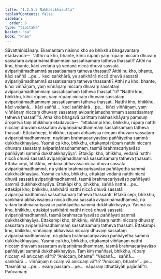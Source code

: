 ```yaml
---
title: "1.2.5.5 Nakhasikhāsutta"
tableOfContents: false
sidebar:
  order: 6
type: "tipitaka"
basket: "su"
book: "khan"
---
```



<DynamicBreadcrumb />

<Division number="97" book="khan" bookNo="13" page="120">

<Paragraph number="611" book="khan">
Sāvatthinidānaṃ. Ekamantaṃ nisinno kho so bhikkhu bhagavantaṃ etadavoca—  “atthi nu kho, bhante, kiñci rūpaṃ yaṃ rūpaṃ niccaṃ dhuvaṃ sassataṃ avipariṇāmadhammaṃ sassatisamaṃ tatheva ṭhassati? Atthi nu kho, bhante, kāci vedanā yā vedanā niccā dhuvā sassatā avipariṇāmadhammā sassatisamaṃ tatheva ṭhassati? Atthi nu kho, bhante, kāci saññā …pe…  keci saṅkhārā, ye saṅkhārā niccā dhuvā sassatā avipariṇāmadhammā sassatisamaṃ tatheva ṭhassanti? Atthi nu kho, bhante, kiñci viññāṇaṃ, yaṃ viññāṇaṃ niccaṃ dhuvaṃ sassataṃ avipariṇāmadhammaṃ sassatisamaṃ tatheva ṭhassatī”ti? “Natthi kho, bhikkhu, kiñci rūpaṃ, yaṃ rūpaṃ niccaṃ dhuvaṃ sassataṃ avipariṇāmadhammaṃ sassatisamaṃ tatheva ṭhassati. Natthi kho, bhikkhu, kāci vedanā…  kāci saññā…  keci saṅkhārā …pe…  kiñci viññāṇaṃ, yaṃ viññāṇaṃ niccaṃ dhuvaṃ sassataṃ avipariṇāmadhammaṃ sassatisamaṃ tatheva ṭhassatī”ti.
</Paragraph>

<Paragraph number="612" book="khan">
Atha kho bhagavā parittaṃ nakhasikhāyaṃ paṃsuṃ āropetvā taṃ bhikkhuṃ etadavoca—  “ettakampi kho, bhikkhu, rūpaṃ natthi niccaṃ dhuvaṃ sassataṃ avipariṇāmadhammaṃ sassatisamaṃ tatheva ṭhassati. Ettakañcepi, bhikkhu, rūpaṃ abhavissa niccaṃ dhuvaṃ sassataṃ avipariṇāmadhammaṃ, nayidaṃ brahmacariyavāso paññāyetha sammā dukkhakkhayāya. Yasmā ca kho, bhikkhu, ettakampi rūpaṃ natthi niccaṃ dhuvaṃ sassataṃ avipariṇāmadhammaṃ, tasmā brahmacariyavāso paññāyati sammā dukkhakkhayāya”.
</Paragraph>

<Paragraph number="613" book="khan">
Ettakāpi kho, bhikkhu, vedanā natthi niccā dhuvā sassatā avipariṇāmadhammā sassatisamaṃ tatheva ṭhassati. Ettakā cepi, bhikkhu, vedanā abhavissa niccā dhuvā sassatā avipariṇāmadhammā, na yidaṃ brahmacariyavāso paññāyetha sammā dukkhakkhayāya. Yasmā ca kho, bhikkhu, ettakāpi vedanā natthi niccā dhuvā sassatā avipariṇāmadhammā, tasmā brahmacariyavāso paññāyati sammā dukkhakkhayāya.
</Paragraph>

<Paragraph number="614" book="khan">
Ettakāpi kho, bhikkhu, saññā natthi …pe…  ettakāpi kho, bhikkhu, saṅkhārā natthi niccā dhuvā sassatā avipariṇāmadhammā sassatisamaṃ tatheva ṭhassanti. Ettakā cepi, bhikkhu, saṅkhārā abhavissaṃsu niccā dhuvā sassatā avipariṇāmadhammā, na yidaṃ brahmacariyavāso paññāyetha sammā dukkhakkhayāya. Yasmā ca kho, bhikkhu, ettakāpi saṅkhārā natthi niccā dhuvā sassatā avipariṇāmadhammā, tasmā brahmacariyavāso paññāyati sammā dukkhakkhayāya.
</Paragraph>

<Paragraph number="615" book="khan">
Ettakampi kho, bhikkhu, viññāṇaṃ natthi niccaṃ dhuvaṃ sassataṃ avipariṇāmadhammaṃ sassatisamaṃ tatheva ṭhassati. Ettakampi kho, bhikkhu, viññāṇaṃ abhavissa niccaṃ dhuvaṃ sassataṃ avipariṇāmadhammaṃ, na yidaṃ brahmacariyavāso paññāyetha sammā dukkhakkhayāya. Yasmā ca kho, bhikkhu, ettakampi viññāṇaṃ natthi niccaṃ dhuvaṃ sassataṃ avipariṇāmadhammaṃ, tasmā brahmacariyavāso paññāyati sammā dukkhakkhayāya.
</Paragraph>

<Paragraph number="616" book="khan">
Taṃ kiṃ maññasi, bhikkhu, rūpaṃ niccaṃ vā aniccaṃ vā”ti? “Aniccaṃ, bhante”. “Vedanā…  saññā…  saṅkhārā…  viññāṇaṃ niccaṃ vā aniccaṃ vā”ti? “Aniccaṃ, bhante” …pe…  “tasmātiha …pe…  evaṃ passaṃ …pe…  nāparaṃ itthattāyāti pajānātī”ti.

</Paragraph>
</Division>

<Paragraph number="617" type="center" book="khan">
Pañcamaṃ.
</Paragraph>